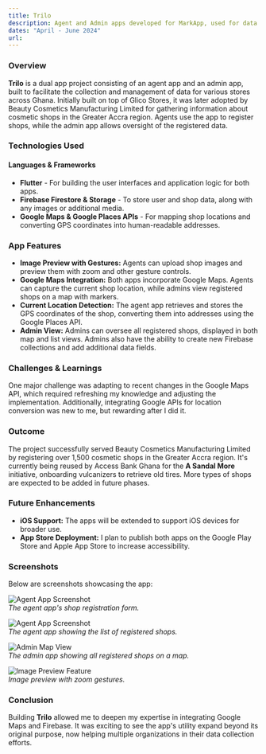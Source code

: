```yaml
---
title: Trilo  
description: Agent and Admin apps developed for MarkApp, used for data collection and management.  
dates: "April - June 2024"  
url: 
---
```


### Overview  
**Trilo** is a dual app project consisting of an agent app and an admin app, built to facilitate the collection and management of data for various stores across Ghana. Initially built on top of Glico Stores, it was later adopted by Beauty Cosmetics Manufacturing Limited for gathering information about cosmetic shops in the Greater Accra region. Agents use the app to register shops, while the admin app allows oversight of the registered data.

### Technologies Used  
#### Languages & Frameworks  
- **Flutter** - For building the user interfaces and application logic for both apps.
- **Firebase Firestore & Storage** - To store user and shop data, along with any images or additional media.
- **Google Maps & Google Places APIs** - For mapping shop locations and converting GPS coordinates into human-readable addresses.

### App Features  
- **Image Preview with Gestures:** Agents can upload shop images and preview them with zoom and other gesture controls.
- **Google Maps Integration:** Both apps incorporate Google Maps. Agents can capture the current shop location, while admins view registered shops on a map with markers.
- **Current Location Detection:** The agent app retrieves and stores the GPS coordinates of the shop, converting them into addresses using the Google Places API.
- **Admin View:** Admins can oversee all registered shops, displayed in both map and list views. Admins also have the ability to create new Firebase collections and add additional data fields.

### Challenges & Learnings  
One major challenge was adapting to recent changes in the Google Maps API, which required refreshing my knowledge and adjusting the implementation. Additionally, integrating Google APIs for location conversion was new to me, but rewarding after I did it.

### Outcome  
The project successfully served Beauty Cosmetics Manufacturing Limited by registering over 1,500 cosmetic shops in the Greater Accra region. It's currently being reused by Access Bank Ghana for the **A Sandal More** initiative, onboarding vulcanizers to retrieve old tires. More types of shops are expected to be added in future phases.

### Future Enhancements  
- **iOS Support:** The apps will be extended to support iOS devices for broader use.
- **App Store Deployment:** I plan to publish both apps on the Google Play Store and Apple App Store to increase accessibility.

### Screenshots  
Below are screenshots showcasing the app:

![Agent App Screenshot](/images/trilo/form.png)  
*The agent app's shop registration form.*

![Agent App Screenshot](/images/trilo/stores_list.png)  
*The agent app showing the list of registered shops.*

![Admin Map View](/images/trilo/admin_map_view.png)  
*The admin app showing all registered shops on a map.*

![Image Preview Feature](/images/trilo/image_preview.png)  
*Image preview with zoom gestures.*

### Conclusion  
Building **Trilo** allowed me to deepen my expertise in integrating Google Maps and Firebase. It was exciting to see the app's utility expand beyond its original purpose, now helping multiple organizations in their data collection efforts.
